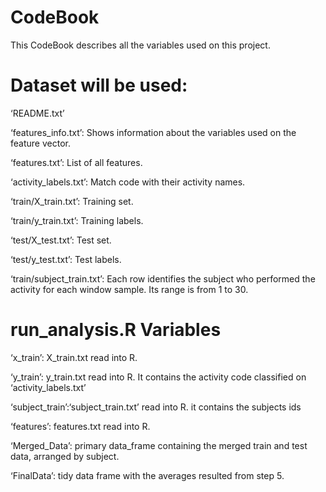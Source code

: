 # CodeBook
This CodeBook describes all the variables used on this project.

# Dataset will be used:
'README.txt'

'features_info.txt': Shows information about the variables used on the feature vector.

'features.txt': List of all features.

'activity_labels.txt': Match code with their activity names.

'train/X_train.txt': Training set.

'train/y_train.txt': Training labels.

'test/X_test.txt': Test set.

'test/y_test.txt': Test labels.

'train/subject_train.txt': Each row identifies the subject who performed the activity for each window sample. Its range is from 1 to 30.

# run_analysis.R Variables
'x_train': X_train.txt read into R.

'y_train': y_train.txt read into R. It contains the activity code classified on 'activity_labels.txt'

'subject_train':'subject_train.txt' read into R. it contains the subjects ids

'features': features.txt read into R.

'Merged_Data': primary data_frame containing the merged train and test data, arranged by subject.

'FinalData': tidy data frame with the averages resulted from step 5.
